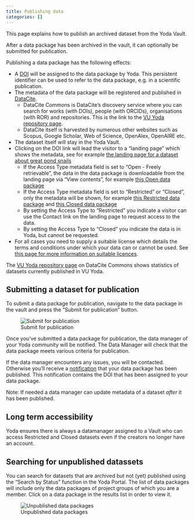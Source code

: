 ```yaml
---
title: Publishing data
categories: []
---
```


This page explains how to publish an archived dataset from the Yoda Vault.

After a data package has been archived in the vault, it can optionally be submitted for publication.

Publishing a data package has the following effects:

- A [DOI](https://www.doi.org/) will be assigned to the data package by Yoda. This persistent identifier can be used to refer to the data package, e.g. in a scientific publication.
- The metadata of the data package will be registered and published in [DataCite](https://commons.datacite.org/). 
    - DataCite Commons is DataCite's discovery service where you can search for works (with DOIs), people (with ORCIDs), organisations (with ROR) and repositories. This is the link to the [VU Yoda repository page](https://commons.datacite.org/repositories/9z2c5d2).
    - DataCite itself is harvested by numerous other websites such as Scopus, Google Scholar, Web of Science, OpenAlex, OpenAIRE etc.
- The dataset itself will stay in the Yoda Vault.
- Clicking on the DOI link will lead the visitor to a "landing page" which shows the metadata, see for example [the landing page for a dataset about great pond snails](https://publication.yoda.vu.nl/full/VU01/IREC95.html)
    - If the Access Type metadata field is set to &ldquo;Open - Freely retrievable&rdquo;, the data in the data package is downloadable from the landing page via "View contents", for example [this Open data package](https://publication.yoda.vu.nl/full/VU01/IREC95.html) 
    - If the Access Type metadata field is set to &ldquo;Restricted&rdquo; or &ldquo;Closed&rdquo;, only the metadata will be shown, for example [this Restricted data package](https://publication.yoda.vu.nl/full/VU01/F5HUM4.html) and [this Closed data package](https://publication.yoda.vu.nl/full/VU01/Y1C8O0.html)
    - By setting the Access Type to &ldquo;Restricted&rdquo; you indicate a visitor can use the Contact link on the landing page to request access to the data. 
    - By setting the Access Type to &ldquo;Closed&rdquo; you indicate the data is in Yoda, but cannot be requested.
- For all cases you need to supply a suitable license which details the terms and conditions under which your data can or cannot be used. See [this page for more information on suitable licences](./yoda_workflow_metadata_license.qmd). 

The [VU Yoda repository page](https://commons.datacite.org/repositories/9z2c5d2)  on DataCite Commons shows statistics of datasets currently published in VU Yoda.

## Submitting a dataset for publication

To submit a data package for publication, navigate to the data package in the vault and press the &ldquo;Submit for publication&rdquo; button.

![Submit for publication](/public/manuals/yoda/pub-submit-publication.png)

Once you’ve submitted a data package for publication, the data manager of your Yoda community will be notified. The Data Manager will check that the data package meets various criteria for publication.

If the data manager encounters any issues, you will be contacted. Otherwise you'll receive a [notification](./yoda_notifications.qmd) that your data package has been published. This notification contains the DOI that has been assigned to your data package.

Note: If needed a data manager can update metadata of a dataset _after_ it has been published.

## Long term accessibility
Yoda ensures there is always a datamanager assigned to a Vault who can access Restricted and Closed datasets even if the creators no longer have an account.

## Searching for unpublished datassets

You can search for datasets that are archived but not (yet) published using the &ldquo;Search by Status&rdquo; function in the Yoda Portal.
The list of data packages will include only the data packages of project groups of which you are a member.
Click on a data package in the results list in order to view it.

![Unpublished data packages](/public/manuals/yoda/pub-search-unpublished.png)

<!-- TODO add information on versioning -->
